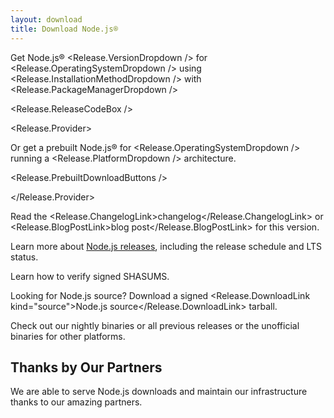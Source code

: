 ```yaml
---
layout: download
title: Download Node.js®
---
```


<section>

Get Node.js® <Release.VersionDropdown /> for <Release.OperatingSystemDropdown /> using <Release.InstallationMethodDropdown /> with <Release.PackageManagerDropdown />

<Release.ReleaseCodeBox />

<Release.Provider>

Or get a prebuilt Node.js® for <Release.OperatingSystemDropdown /> running a <Release.PlatformDropdown /> architecture.

<Release.PrebuiltDownloadButtons />

</Release.Provider>

</section>

<section>

Read the <Release.ChangelogLink>changelog</Release.ChangelogLink> or <Release.BlogPostLink>blog post</Release.BlogPostLink> for this version.

Learn more about [Node.js releases](/about/previous-releases), including the release schedule and LTS status.

Learn how to <LinkWithArrow href="https://github.com/nodejs/node#verifying-binaries">verify</LinkWithArrow> signed SHASUMS.

Looking for Node.js source? Download a signed <Release.DownloadLink kind="source">Node.js source</Release.DownloadLink> tarball.

Check out our <LinkWithArrow href="https://nodejs.org/download/nightly/">nightly</LinkWithArrow> binaries or
all <LinkWithArrow href="https://nodejs.org/download/release/">previous releases</LinkWithArrow>
or the <LinkWithArrow href="https://unofficial-builds.nodejs.org/download/">unofficial</LinkWithArrow> binaries for other platforms.

</section>

<section>
  <h2 className='text-center'>Thanks by Our Partners</h2>

  <span className="text-center">
    We are able to serve Node.js downloads and maintain our infrastructure thanks
    to our <Link href="/about/partners">amazing partners</Link>.
  </span>
  <div className='mt-4'>
    <PartnersLogoList categories="infrastructure"/>
  </div>
</section>
